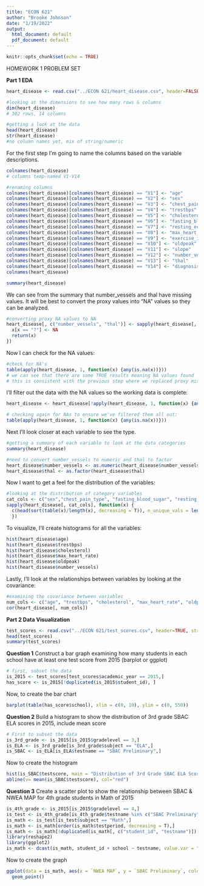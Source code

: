 ---
title: "ECON 621"
author: "Brooke Johnson"
date: "1/19/2022"
output:
  html_document: default
  pdf_document: default
---

```{r setup, include=FALSE}
knitr::opts_chunk$set(echo = TRUE)
```

HOMEWORK 1 PROBLEM SET

**Part 1 EDA**

```{r}

heart_disease <- read.csv("../ECON 621/heart_disease.csv", header=FALSE, stringsAsFactors = TRUE)

#looking at the dimensions to see how many rows & columns
dim(heart_disease)
# 302 rows, 14 columns

#getting a look at the data
head(heart_disease)
str(heart_disease)
#no column names yet, mix of string/numeric
```
For the first step I'm going to name the columns based on the variable descriptions. 

```{r}
colnames(heart_disease)
# columns temp-named V1-V14

#renaming columns
colnames(heart_disease)[colnames(heart_disease) == "V1"] <- "age"
colnames(heart_disease)[colnames(heart_disease) == "V2"] <- "sex"
colnames(heart_disease)[colnames(heart_disease) == "V3"] <- "chest_pain_type"
colnames(heart_disease)[colnames(heart_disease) == "V4"] <- "trestbps"
colnames(heart_disease)[colnames(heart_disease) == "V5"] <- "cholesterol"
colnames(heart_disease)[colnames(heart_disease) == "V6"] <- "fasting_blood_sugar"
colnames(heart_disease)[colnames(heart_disease) == "V7"] <- "resting_ecg"
colnames(heart_disease)[colnames(heart_disease) == "V8"] <- "max_heart_rate"
colnames(heart_disease)[colnames(heart_disease) == "V9"] <- "exercise_induced_angina"
colnames(heart_disease)[colnames(heart_disease) == "V10"] <- "oldpeak"
colnames(heart_disease)[colnames(heart_disease) == "V11"] <- "slope"
colnames(heart_disease)[colnames(heart_disease) == "V12"] <- "number_vessels"
colnames(heart_disease)[colnames(heart_disease) == "V13"] <- "thal"
colnames(heart_disease)[colnames(heart_disease) == "V14"] <- "diagnosis"
colnames(heart_disease)

summary(heart_disease)
```
We can see from the summary that number_vessels and thal have missing values. It will be best to convert the proxy values into "NA" values so they can be analyzed. 
```{r}
#converting proxy NA values to NA
heart_disease[, c("number_vessels", "thal")] <- sapply(heart_disease[, c("number_vessels", "thal")], function(x) {
  x[x == "?"] <- NA
  return(x)
})
```
Now I can check for the NA values:
```{r}
#check for NA's
table(apply(heart_disease, 1, function(x) {any(is.na(x))}))
# we can see that there are some TRUE results meaning NA values found
# this is consistent with the previous step where we replaced proxy missing values
```
I'll filter out the data with the NA values so the working data is complete:
```{r}
heart_disease <- heart_disease[!apply(heart_disease, 1, function(x) {any(is.na(x))}),]

# checking again for NAs to ensure we've filtered them all out:
table(apply(heart_disease, 1, function(x) {any(is.na(x))}))
```
Next I'll look closer at each variable to see the type.
```{r}
#getting a summary of each variable to look at the data categories
summary(heart_disease)

#need to convert number_vessels to numeric and thal to factor
heart_disease$number_vessels <- as.numeric(heart_disease$number_vessels)
heart_disease$thal <- as.factor(heart_disease$thal)
```
Now I want to get a feel for the distribution of the variables:
``` {r}
#looking at the distribution of category variables
cat_cols <- c("sex","chest_pain_type", "fasting_blood_sugar", "resting_ecg", "exercise_induced_angina", "slope", "number_vessels", "thal", "diagnosis")
sapply(heart_disease[, cat_cols], function(x) {
  c(head(sort(table(x)/length(x), decreasing = T)), n_unique_vals = length(unique(x)))
  })
```
To visualize, I'll create histograms for all the variables:
```{r}
hist(heart_disease$age)
hist(heart_disease$trestbps)
hist(heart_disease$cholesterol)
hist(heart_disease$max_heart_rate)
hist(heart_disease$oldpeak)
hist(heart_disease$number_vessels)
```
Lastly, I'll look at the relationships between variables by looking at the covariance:
``` {r}
#examining the covariance between variables
num_cols <- c("age", "trestbps", "cholesterol", "max_heart_rate", "oldpeak", "number_vessels")
cor(heart_disease[, num_cols])
```
**Part 2 Data Visualization**
```{r}
test_scores <- read.csv("../ECON 621/test_scores.csv", header=TRUE, stringsAsFactors = TRUE)
head(test_scores)
summary(test_scores)
```
**Question 1**
Construct a bar graph examining how many students in each school have at least one test score from 2015 (barplot or ggplot)
``` {r}
# first, subset the data
is_2015 <- test_scores[test_scores$academic_year == 2015,]
has_score <- is_2015[!duplicated(is_2015$student_id), ]
```
Now, to create the bar chart
``` {r}
barplot(table(has_score$school), xlim = c(0, 10), ylim = c(0, 550))
```

**Question 2**
Build a histogram to show the distribution of 3rd grade SBAC ELA scores in 2015, include mean score
``` {r}
# First to subset the data
is_3rd_grade <- is_2015[is_2015$gradelevel == 3,]
is_ELA <- is_3rd_grade[is_3rd_grade$subject == "ELA",]
is_SBAC <- is_ELA[is_ELA$testname == "SBAC Preliminary",]
```
Now to create the histogram
```{r}
hist(is_SBAC$testscore, main = "Distribution of 3rd Grade SBAC ELA Scores - 2015", xlab = "Test Scores")
abline(v= mean(is_SBAC$testscore), col="red")
```
**Question 3**
Create a scatter plot to show the relationship between SBAC & NWEA MAP for 4th grade students in Math of 2015
``` {r}
is_4th_grade <- is_2015[is_2015$gradelevel == 4,]
is_test <- is_4th_grade[is_4th_grade$testname %in% c("SBAC Preliminary", "NWEA MAP"),]
is_math <- is_test[is_test$subject == "Math",]
is_math <- is_math[order(is_math$testperiod, decreasing = T),]
is_math <- is_math[!duplicated(is_math[, c("student_id", "testname")]),]
library(reshape2)
library(ggplot2)
is_math <- dcast(is_math, student_id + school ~ testname, value.var = "testscore")
```
Now to create the graph
```{r}
ggplot(data = is_math, aes(x = `NWEA MAP`, y = `SBAC Preliminary`, color = school)) +
  geom_point()
```
